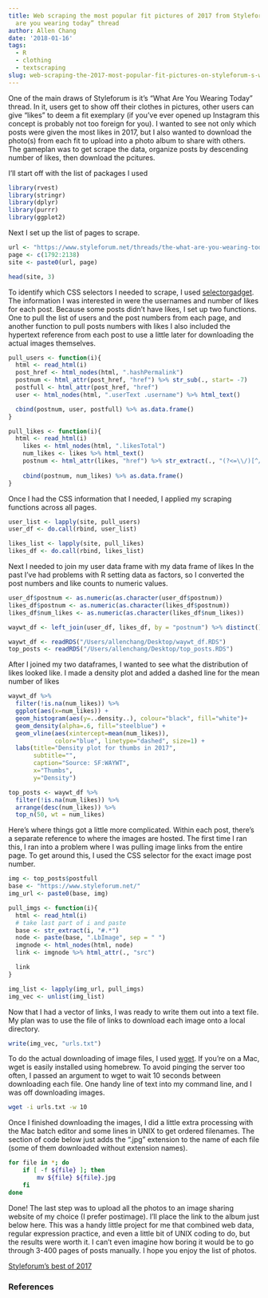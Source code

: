 ```yaml
---
title: Web scraping the most popular fit pictures of 2017 from Styleforum’s “What
  are you wearing today” thread
author: Allen Chang
date: '2018-01-16'
tags:
  - R
  - clothing
  - textscraping
slug: web-scraping-the-2017-most-popular-fit-pictures-on-styleforum-s-what-are-you-wearing-today-thread
---
```


One of the main draws of Styleforum is it's "What Are You Wearing Today" thread. In it, users get to show off their clothes in  pictures, other users can give "likes" to deem a fit exemplary (if you've ever opened up Instagram this concept is probably not too foreign for you). I wanted to see not only which posts were given the most likes in 2017, but I also wanted to download the photo(s) from each fit to upload into a photo album to share with others. The gameplan was to get scrape the data, organize posts by descending number of likes, then download the pcitures.

I'll start off with the list of packages I used

```r
library(rvest)
library(stringr)
library(dplyr)
library(purrr)
library(ggplot2)
```

Next I set up the list of pages to scrape.

```r
url <- "https://www.styleforum.net/threads/the-what-are-you-wearing-today-waywt-discussion-thread-part-ii.394687/page-"
page <- c(1792:2138)
site <- paste0(url, page)

head(site, 3)
```

To identify which CSS selectors I needed to scrape, I used [selectorgadget](http://selectorgadget.com/). The information I was interested in were the usernames and number of likes for each post. Because some posts didn't have likes, I set up two functions. One to pull the list of users and the post numbers from each page, and another function to pull posts numbers with likes I also included the hypertext reference from each post to use a little later for downloading the actual images themselves. 

```r
pull_users <- function(i){
  html <- read_html(i)
  post_href <- html_nodes(html, ".hashPermalink")
  postnum <- html_attr(post_href, "href") %>% str_sub(., start= -7)
  postfull <- html_attr(post_href, "href")
  user <- html_nodes(html, ".userText .username") %>% html_text()

  cbind(postnum, user, postfull) %>% as.data.frame()
}

pull_likes <- function(i){
  html <- read_html(i)
    likes <- html_nodes(html, ".likesTotal")
    num_likes <- likes %>% html_text()
    postnum <- html_attr(likes, "href") %>% str_extract(., "(?<=\\/)[^/]+(?=\\/)")
    
    cbind(postnum, num_likes) %>% as.data.frame()
}
```

Once I had the CSS information that I needed, I applied my scraping functions across all pages.

```r
user_list <- lapply(site, pull_users)
user_df <- do.call(rbind, user_list)

likes_list <- lapply(site, pull_likes)
likes_df <- do.call(rbind, likes_list)
```

Next I needed to join my user data frame with my data frame of likes In the past I've had problems with R setting data as factors, so I converted the post numbers and like counts to numeric values. 

```r
user_df$postnum <- as.numeric(as.character(user_df$postnum))
likes_df$postnum <- as.numeric(as.character(likes_df$postnum))
likes_df$num_likes <- as.numeric(as.character(likes_df$num_likes))

waywt_df <- left_join(user_df, likes_df, by = "postnum") %>% distinct()
```

```r
waywt_df <- readRDS("/Users/allenchang/Desktop/waywt_df.RDS")
top_posts <- readRDS("/Users/allenchang/Desktop/top_posts.RDS")
```

After I joined my two dataframes, I wanted to see what the distribution of likes looked like. I made a density plot and added a dashed line for the mean number of likes 

```r
waywt_df %>% 
  filter(!is.na(num_likes)) %>%
  ggplot(aes(x=num_likes)) + 
  geom_histogram(aes(y=..density..), colour="black", fill="white")+
  geom_density(alpha=.6, fill="steelblue") +
  geom_vline(aes(xintercept=mean(num_likes)),
             color="blue", linetype="dashed", size=1) +
  labs(title="Density plot for thumbs in 2017", 
       subtitle="",
       caption="Source: SF:WAYWT",
       x="Thumbs",
       y="Density")
```



```r
top_posts <- waywt_df %>%
  filter(!is.na(num_likes)) %>%
  arrange(desc(num_likes)) %>%
  top_n(50, wt = num_likes) 

```

Here's where things got a little more complicated. Within each post, there's a separate reference to where the images are hosted. The first time I ran this, I ran into a problem where I was pulling image links from the entire page. To get around this, I used the CSS selector for the exact image post number.

```r
img <- top_posts$postfull
base <- "https://www.styleforum.net/"
img_url <- paste0(base, img)

pull_imgs <- function(i){
  html <- read_html(i)
  # take last part of i and paste
  base <- str_extract(i, "#.*")
  node <- paste(base, ".LbImage", sep = " ")
  imgnode <- html_nodes(html, node)
  link <- imgnode %>% html_attr(., "src")

  link
}

img_list <- lapply(img_url, pull_imgs)
img_vec <- unlist(img_list)
```

Now that I had a vector of links, I was ready to write them out into a text file. My plan was to use the file of links to download each image onto a local directory.

```r
write(img_vec, "urls.txt")
```

To do the actual downloading of image files, I used [wget](https://www.gnu.org/software/wget/). If you're on a Mac, wget is easily installed using homebrew. To avoid pinging the server too often, I passed an argument to wget to wait 10 seconds between downloading each file. One handy line of text into my command line, and I was off downloading images.

```bash
wget -i urls.txt -w 10
```

Once I finished downloading the images, I did a little extra processing with the Mac batch editor and some lines in UNIX to get ordered filenames. The section of code below just adds the ".jpg" extension to the name of each file (some of them downloaded without extension names).

```bash
for file in *; do
    if [ -f ${file} ]; then
        mv ${file} ${file}.jpg
    fi
done
```

Done! The last step was to upload all the photos to an image sharing website of my choice (I prefer postimage). I'll place the link to the album just below here. This was a handy little project for me that combined web data, regular expression practice, and even a little bit of UNIX coding to do, but the results were worth it. I can't even imagine how boring it would be to go through 3-400 pages of posts manually. I hope you enjoy the list of photos.

[Styleforum's best of 2017](https://postimg.org/gallery/1szjk8a92/)

### References